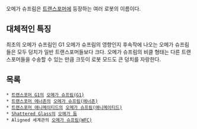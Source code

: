 오메가 슈프림은 [[트랜스포머]]에 등장하는 여러 로봇의 이름이다.

== 대체적인 특징 ==
최초의 오메가 슈프림인 G1 오메가 슈프림의 영향인지 후속작에 나오는 오메가 슈프림들은 모두 덩치가 일반 트랜스포머들보다 크다. 오메가 슈프림의 비클 형태는 다른 트랜스포머들을 수송할 수 있는 만큼 크듯이 로봇 모드도 큰 덩치를 자랑한다.

== 목록 ==
 * [[트랜스포머 G1]]의 [[오메가 슈프림(G1)]]
 * [[트랜스포머 에너존]]의 [[오메가 슈프림(에너존)]]
 * [[트랜스포머 애니메이티드]]의 [[오메가 슈프림(애니메이티드)]]
 * [[Shattered Glass]]의 [[오메가 둠]]
 * Aligned 세계관의 [[오메가 슈프림(WFC)]]

